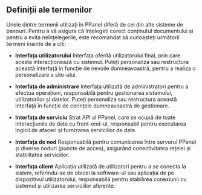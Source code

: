 ## Definiții ale termenilor

Unele dintre termenii utilizați în PPanel diferă de cei din alte sisteme de panouri. Pentru a vă asigura că înțelegeți corect conținutul documentului și pentru a evita neînțelegerile, este recomandat să cunoașteți următorii termeni înainte de a citi:

- **Interfața utilizatorului**
  Interfața oferită utilizatorului final, prin care acesta interacționează cu sistemul. Puteți personaliza sau restructura această interfață în funcție de nevoile dumneavoastră, pentru a realiza o personalizare a site-ului.

- **Interfața de administrare**
  Interfața utilizată de administratori pentru a efectua operațiuni, responsabilă pentru gestionarea sistemului, utilizatorilor și datelor. Puteți personaliza sau restructura această interfață în funcție de cerințele dumneavoastră de gestionare.

- **Interfața de serviciu**
  Strat API al PPanel, care se ocupă de toate interacțiunile de date cu front-end-ul, responsabil pentru executarea logicii de afaceri și furnizarea serviciilor de date.

- **Interfața de nod**
  Responsabilă pentru comunicarea între serverul PPanel și diverse noduri (puncte de acces), asigurând conectivitatea rețelei și stabilitatea serviciilor.

- **Interfața client**
  Aplicația utilizată de utilizatori pentru a se conecta la sistem, referindu-se de obicei la software-ul sau aplicația de pe dispozitivul utilizatorului, responsabilă pentru stabilirea conexiunii cu sistemul și utilizarea serviciilor aferente.



<Giscus />

